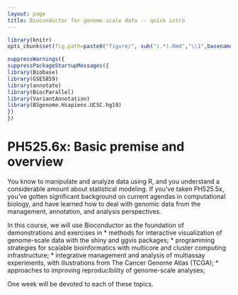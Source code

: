 ```yaml
---
layout: page
title: Bioconductor for genome-scale data -- quick intro
---
```


```r
library(knitr)
opts_chunk$set(fig.path=paste0("figure/", sub("(.*).Rmd","\\1",basename(knitr:::knit_concord$get('infile'))), "-"))
```

```r
suppressWarnings({
suppressPackageStartupMessages({
library(Biobase)
library(GSE5859)
library(annotate)
library(BiocParallel)
library(VariantAnnotation)
library(BSgenome.Hsapiens.UCSC.hg19)
})
})
```

# PH525.6x: Basic premise and overview

You know to manipulate and analyze data using R, and
you understand a considerable amount about statistical modeling.
If you've taken PH525.5x, you've gotten significant background
on current agendas in computational biology, and have learned
how to deal with genomic data from the management, annotation,
and analysis perspectives.

In this course, we will use Bioconductor as the foundation
of demonstrations and exercises in
* methods for interactive visualization of genome-scale data with the shiny and ggvis packages;
* programming strategies for scalable bioinformatics with multicore and cluster computing infrastructure;
* integrative management and analysis of multiassay experiments, with illustrations from The Cancer Genome Atlas (TCGA);
* approaches to improving reproducibility of genome-scale analyses;

One week will be devoted to each of these topics.
